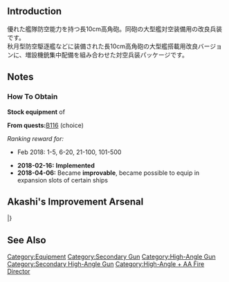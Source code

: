 {{EquipmentInfo}}

==Introduction==
優れた艦隊防空能力を持つ長10cm高角砲。同砲の大型艦対空装備用の改良兵装です。<br>
秋月型防空駆逐艦などに装備された長10cm高角砲の大型艦搭載用改良バージョンに、増設機銃集中配備を組み合わせた対空兵装パッケージです。

==Notes==
<div class="mw-collapsible"><h3>How To Obtain</h3>
<div class="mw-collapsible-content">
'''Stock equipment''' of {{Ship/Link|Musashi Kai Ni}}

'''From quests: '''[[Quests#B116|B116]] (choice)

''Ranking reward for:''
* Feb 2018: 1-5, 6-20, 21-100, 101-500

</div></div>


<div class="mw-collapsible><h3>Updates History</h3>
<div class="mw-collapsible-content>
* '''2018-02-16:''' '''Implemented'''
* '''2018-04-06:''' Became '''improvable''', became possible to equip in expansion slots of certain ships
</div></div>

==Akashi's Improvement Arsenal==
{{AkashiWorkshop}}
{{AkashiWorkshopLine
|Name=10cm Twin High-angle Gun Mount Kai + Additional Machine Guns
|ItemType=GreenGunDP
|Fuel=10
|Ammo=90
|Steel=170
|Baux=80
|Mats0-5=7/8
|Mats6-9=10/16
|Mats10=-
|Screws0-5=4/5
|Screws6-9=6/8
|Screws10=-
|EquipConsume0-5=2x{{GreenGunDP|10cm Twin High-angle Mount}}
|EquipConsume6-9=2x{{GreenGunMG|25mm Triple Autocannon Mount}}
|EquipConsume10=-
|Sun=O
|Mon=O
|Thu=M
|Fri=M<br>O
|Sat=M<br>O
|2ndShip=[[Musashi#Second Upgrade|Musashi Kai Ni]]<br>[[Ooyodo#First Upgrade|Ooyodo Kai]]
}}
|}

==See Also==

{{Equipmentlist}}
[[Category:Equipment]]
[[Category:Secondary Gun]]
[[Category:High-Angle Gun]]
[[Category:Secondary High-Angle Gun]]
[[Category:High-Angle + AA Fire Director]]